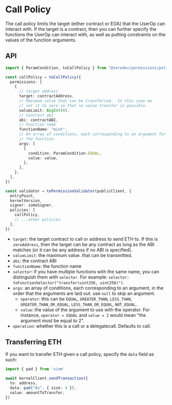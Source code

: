 # Call Policy

The call policy limits the target (either contract or EOA) that the UserOp can interact with.  If the target is a contract, then you can further specify the functions the UserOp can interact with, as well as putting constraints on the values of the function arguments.

## API

```ts
import { ParamCondition, toCallPolicy } from "@zerodev/permissions/policies"

const callPolicy = toCallPolicy({
  permissions: [
    {
      // target address
      target: contractAddress,
      // Maximum value that can be transferred.  In this case we
      // set it to zero so that no value transfer is possible.
      valueLimit: BigInt(0),
      // Contract abi
      abi: contractABI,
      // Function name
      functionName: "mint",
      // An array of conditions, each corresponding to an argument for
      // the function.
      args: [
        {
          condition: ParamCondition.EQUAL,
          value: value,
        },
      ],
    },
  ],
})

const validator = toPermissionValidator(publicClient, {
  entryPoint,
  kernelVersion,
  signer: someSigner,
  policies: [
    callPolicy,
    // ...other policies
  ],
})
```

- `target`: the target contract to call or address to send ETH to.  If this is `zeroAddress`, then the target can be any contract as long as the ABI matches (or it can be any address if no ABI is specified).
- `valueLimit`: the maximum value. that can be transmitted.
- `abi`: the contract ABI
- `functionName`: the function name
- `selector`: if you have multiple functions with the same name, you can distinguish them with `selector`.  For example: `selector: toFunctionSelector("transfer(uint256, uint256)")`.
- `args`: an array of conditions, each corresponding to an argument, in the order that the arguments are laid out.  use `null` to skip an argument.
  - `operator`: this can be `EQUAL`, `GREATER_THAN`, `LESS_THAN`, `GREATER_THAN_OR_EQUAL`, `LESS_THAN_OR_EQUAL`, `NOT_EQUAL`.
  - `value`: the value of the argument to use with the operator.  For instance, `operator = EQUAL` and `value = 2` would mean "the argument must be equal to 2".
- `operation`: whether this is a call or a delegatecall.  Defaults to call.

## Transferring ETH

If you want to transfer ETH given a call policy, specify the `data` field as such:

```ts
import { pad } from 'viem'

await kernelClient.sendTransaction({
  to: address,
  data: pad("0x", { size: 4 }),
  value: amountToTransfer,
})
```
